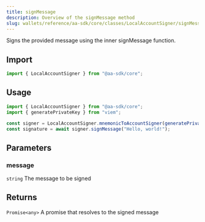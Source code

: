 ```yaml
---
title: signMessage
description: Overview of the signMessage method
slug: wallets/reference/aa-sdk/core/classes/LocalAccountSigner/signMessage
---
```




Signs the provided message using the inner signMessage function.

## Import

```ts
import { LocalAccountSigner } from "@aa-sdk/core";
```

## Usage

```ts
import { LocalAccountSigner } from "@aa-sdk/core";
import { generatePrivateKey } from "viem";

const signer = LocalAccountSigner.mnemonicToAccountSigner(generatePrivateKey());
const signature = await signer.signMessage("Hello, world!");
```

## Parameters

### message

`string`
The message to be signed

## Returns

`Promise<any>`
A promise that resolves to the signed message
